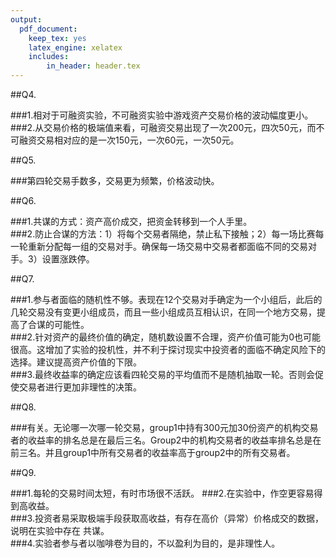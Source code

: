 ```yaml
---
output: 
  pdf_document: 
    keep_tex: yes
    latex_engine: xelatex
    includes:
        in_header: header.tex
---
```

##Q4.

###1.相对于可融资实验，不可融资实验中游戏资产交易价格的波动幅度更小。
###2.从交易价格的极端值来看，可融资交易出现了一次200元，四次50元，而不可融资交易相对应的是一次150元，一次60元，一次50元。

##Q5.  
  
###第四轮交易手数多，交易更为频繁，价格波动快。

##Q6.  
  
###1.共谋的方式：资产高价成交，把资金转移到一个人手里。  
###2.防止合谋的方法：1）将每个交易者隔绝，禁止私下接触；2）每一场比赛每一轮重新分配每一组的交易对手。确保每一场交易中交易者都面临不同的交易对手。3）设置涨跌停。  

##Q7. 
  
###1.参与者面临的随机性不够。表现在12个交易对手确定为一个小组后，此后的几轮交易没有变更小组成员，而且一些小组成员互相认识，在同一个地方交易，提高了合谋的可能性。  
###2.针对资产的最终价值的确定，随机数设置不合理，资产价值可能为0也可能很高。这增加了实验的投机性，并不利于探讨现实中投资者的面临不确定风险下的选择。建议提高资产价值的下限。  
###3.最终收益率的确定应该看四轮交易的平均值而不是随机抽取一轮。否则会促使交易者进行更加非理性的决策。  
 
##Q8.  
  
###有关。无论哪一次哪一轮交易，group1中持有300元加30份资产的机构交易者的收益率的排名总是在最后三名。Group2中的机构交易者的收益率排名总是在前三名。并且group1中所有交易者的收益率高于group2中的所有交易者。

##Q9.  



###1.每轮的交易时间太短，有时市场很不活跃。
###2.在实验中，作空更容易得到高收益。   
###3.投资者易采取极端手段获取高收益，有存在高价（异常）价格成交的数据，说明在实验中存在 共谋。  
###4.实验者参与者以咖啡卷为目的，不以盈利为目的，是非理性人。  

